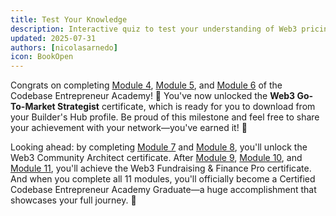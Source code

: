 ```yaml
---
title: Test Your Knowledge
description: Interactive quiz to test your understanding of Web3 pricing strategies
updated: 2025-07-31
authors: [nicolasarnedo]
icon: BookOpen
---
```


<Quiz quizId="940" />

<Quiz quizId="941" />

<Quiz quizId="942" />

<Quiz quizId="943" />

Congrats on completing [Module 4](/codebase-entrepreneur-academy/go-to-market/04-gtm-strategies/01-introduction), [Module 5](/codebase-entrepreneur-academy/go-to-market/05-sales/01-introduction), and [Module 6](/codebase-entrepreneur-academy/go-to-market/06-pricing/01-introduction) of the Codebase Entrepreneur Academy! 🎉 You've now unlocked the **Web3 Go-To-Market Strategist** certificate, which is ready for you to download from your Builder's Hub profile. Be proud of this milestone and feel free to share your achievement with your network—you've earned it! 🚀

Looking ahead: by completing [Module 7](/codebase-entrepreneur-academy/web3-community-architect/07-community-building/01-introduction) and [Module 8](/codebase-entrepreneur-academy/web3-community-architect/08-mastering-tokenomics/01-introduction), you'll unlock the Web3 Community Architect certificate. After [Module 9](/codebase-entrepreneur-academy/fundraising-finance/09-fundraising/01-introduction), [Module 10](/codebase-entrepreneur-academy/fundraising-finance/10-grants/01-introduction), and [Module 11](/codebase-entrepreneur-academy/fundraising-finance/11-pitching/01-introduction), you'll achieve the Web3 Fundraising & Finance Pro certificate. And when you complete all 11 modules, you'll officially become a Certified Codebase Entrepreneur Academy Graduate—a huge accomplishment that showcases your full journey. 🌟
